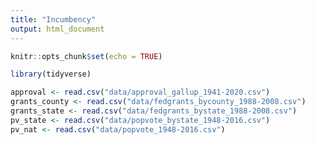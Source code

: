 ```yaml
---
title: "Incumbency"
output: html_document
---
```


```r
knitr::opts_chunk$set(echo = TRUE)

library(tidyverse)

approval <- read.csv("data/approval_gallup_1941-2020.csv")
grants_county <- read.csv("data/fedgrants_bycounty_1988-2008.csv")
grants_state <- read.csv("data/fedgrants_bystate_1988-2008.csv")
pv_state <- read.csv("data/popvote_bystate_1948-2016.csv")
pv_nat <- read.csv("data/popvote_1948-2016.csv")

```
